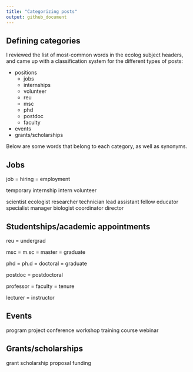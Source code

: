 ```yaml
---
title: "Categorizing posts"
output: github_document
---
```


## Defining categories

I reviewed the list of most-common words in the ecolog subject headers, and came up with a classification system for the different types of posts:

- positions
    - jobs
    - internships
    - volunteer
    - reu
    - msc
    - phd
    - postdoc
    - faculty
- events
- grants/scholarships

Below are some words that belong to each category, as well as synonyms.

## Jobs
job = hiring = employment

temporary
internship
intern
volunteer

scientist
ecologist
researcher
technician
lead
assistant
fellow
educator
specialist
manager
biologist
coordinator
director

## Studentships/academic appointments
reu = undergrad

msc = m.sc = master = graduate

phd = ph.d = doctoral = graduate

postdoc = postdoctoral

professor = faculty = tenure

lecturer = instructor

## Events
program
project
conference
workshop
training
course
webinar

## Grants/scholarships
grant
scholarship
proposal
funding
